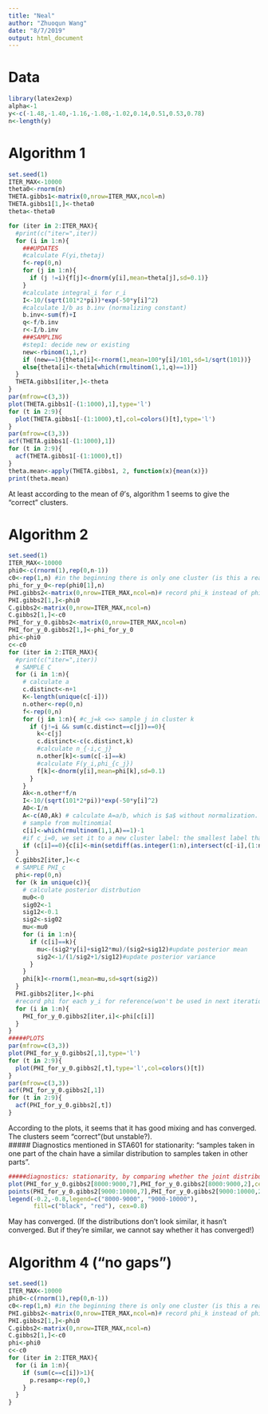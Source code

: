 ```yaml
---
title: "Neal"
author: "Zhuoqun Wang"
date: "8/7/2019"
output: html_document
---
```

# Data
```r
library(latex2exp)
alpha<-1
y<-c(-1.48,-1.40,-1.16,-1.08,-1.02,0.14,0.51,0.53,0.78)
n<-length(y)
```

# Algorithm 1  
```r
set.seed(1)
ITER_MAX<-10000
theta0<-rnorm(n)
THETA.gibbs1<-matrix(0,nrow=ITER_MAX,ncol=n)
THETA.gibbs1[1,]<-theta0
theta<-theta0

for (iter in 2:ITER_MAX){
  #print(c("iter=",iter))
  for (i in 1:n){
    ###UPDATES
    #calculate F(yi,thetaj)
    f<-rep(0,n)
    for (j in 1:n){
      if (j !=i){f[j]<-dnorm(y[i],mean=theta[j],sd=0.1)}
    }
    #calculate integral_i for r_i
    I<-10/(sqrt(101*2*pi))*exp(-50*y[i]^2)
    #calculate 1/b as b.inv (normalizing constant)
    b.inv<-sum(f)+I
    q<-f/b.inv
    r<-I/b.inv
    ###SAMPLING
    #step1: decide new or existing
    new<-rbinom(1,1,r)
    if (new==1){theta[i]<-rnorm(1,mean=100*y[i]/101,sd=1/sqrt(101))}
    else{theta[i]<-theta[which(rmultinom(1,1,q)==1)]}
  }
  THETA.gibbs1[iter,]<-theta
}
par(mfrow=c(3,3))
plot(THETA.gibbs1[-(1:1000),1],type='l')
for (t in 2:9){
  plot(THETA.gibbs1[-(1:1000),t],col=colors()[t],type='l')
}
par(mfrow=c(3,3))
acf(THETA.gibbs1[-(1:1000),1])
for (t in 2:9){
  acf(THETA.gibbs1[-(1:1000),t])
}
theta.mean<-apply(THETA.gibbs1, 2, function(x){mean(x)})
print(theta.mean)
```  
At least according to the mean of $\theta$'s, algorithm 1 seems to give the "correct" clusters.   

# Algorithm 2  
```r
set.seed(1)
ITER_MAX<-10000
phi0<-c(rnorm(1),rep(0,n-1))
c0<-rep(1,n) #in the beginning there is only one cluster (is this a reasonable assignment?)
phi_for_y_0<-rep(phi0[1],n)
PHI.gibbs2<-matrix(0,nrow=ITER_MAX,ncol=n)# record phi_k instead of phi_y_i
PHI.gibbs2[1,]<-phi0
C.gibbs2<-matrix(0,nrow=ITER_MAX,ncol=n)
C.gibbs2[1,]<-c0
PHI_for_y_0.gibbs2<-matrix(0,nrow=ITER_MAX,ncol=n)
PHI_for_y_0.gibbs2[1,]<-phi_for_y_0
phi<-phi0
c<-c0
for (iter in 2:ITER_MAX){
  #print(c("iter=",iter))
  # SAMPLE C
  for (i in 1:n){
    # calculate a
    c.distinct<-n+1
    K<-length(unique(c[-i]))
    n.other<-rep(0,n)
    f<-rep(0,n)
    for (j in 1:n){ #c_j=k <=> sample j in cluster k
      if (j!=i && sum(c.distinct==c[j])==0){
        k<-c[j]
        c.distinct<-c(c.distinct,k)
        #calculate n_{-i,c_j}
        n.other[k]<-sum(c[-i]==k)
        #calculate F(y_i,phi_{c_j})
        f[k]<-dnorm(y[i],mean=phi[k],sd=0.1)
      }
    }
    Ak<-n.other*f/n
    I<-10/(sqrt(101*2*pi))*exp(-50*y[i]^2)
    A0<-I/n
    A<-c(A0,Ak) # calculate A=a/b, which is $a$ without normalization. Here normalization is not required for multinomial sampling, hence we do not calculate b.
    # sample from multinomial
    c[i]<-which(rmultinom(1,1,A)==1)-1
    #if c_i=0, we set it to a new cluster label: the smallest label that has not appeared yet
    if (c[i]==0){c[i]<-min(setdiff(as.integer(1:n),intersect(c[-i],(1:n))))}
  }
  C.gibbs2[iter,]<-c
  # SAMPLE PHI_c
  phi<-rep(0,n)
  for (k in unique(c)){
    # calculate posterior distrbution
    mu0<-0
    sig02<-1
    sig12<-0.1
    sig2<-sig02
    mu<-mu0
    for (i in 1:n){
      if (c[i]==k){
        mu<-(sig2*y[i]+sig12*mu)/(sig2+sig12)#update posterior mean
        sig2<-1/(1/sig2+1/sig12)#update posterior variance
      }
    }
    phi[k]<-rnorm(1,mean=mu,sd=sqrt(sig2))
  }
  PHI.gibbs2[iter,]<-phi
  #record phi for each y_i for reference(won't be used in next iteration). phi for y_i is phi_{c_i}
  for (i in 1:n){
    PHI_for_y_0.gibbs2[iter,i]<-phi[c[i]]
  }
}
#####PLOTS
par(mfrow=c(3,3))
plot(PHI_for_y_0.gibbs2[,1],type='l')
for (t in 2:9){
  plot(PHI_for_y_0.gibbs2[,t],type='l',col=colors()[t])
}
par(mfrow=c(3,3))
acf(PHI_for_y_0.gibbs2[,1])
for (t in 2:9){
  acf(PHI_for_y_0.gibbs2[,t])
}
```  
According to the plots, it seems that it has good mixing and has converged. The clusters seem "correct"(but unstable?).  
##### Diagnostics mentioned in STA601 for stationarity: "samples taken in one part of the chain have a similar distribution to samples taken in other parts".
```r
#####diagnostics: stationarity, by comparing whether the joint distribution of (phi of y7,phi of y2) look similar for 8000-9000 and 9000-10000; it's meaningless to look at PHI.gibbs2!
plot(PHI_for_y_0.gibbs2[8000:9000,7],PHI_for_y_0.gibbs2[8000:9000,2],cex=0.3,xlab = TeX('$\\phi _ \\y_7$'),ylab=TeX('$\\phi _ \\y_2$'))
points(PHI_for_y_0.gibbs2[9000:10000,7],PHI_for_y_0.gibbs2[9000:10000,2],cex=0.3,col='red')
legend(-0.2,-0.8,legend=c("8000-9000", "9000-10000"),
       fill=c("black", "red"), cex=0.8)
```  
May has converged. (If the distributions don't look similar, it hasn't converged. But if they're similar, we cannot say whether it has converged!)
  
# Algorithm 4 ("no gaps")
```r
set.seed(1)
ITER_MAX<-10000
phi0<-c(rnorm(1),rep(0,n-1))
c0<-rep(1,n) #in the beginning there is only one cluster (is this a reasonable assignment?)
PHI.gibbs2<-matrix(0,nrow=ITER_MAX,ncol=n)# record phi_k instead of phi_y_i
PHI.gibbs2[1,]<-phi0
C.gibbs2<-matrix(0,nrow=ITER_MAX,ncol=n)
C.gibbs2[1,]<-c0
phi<-phi0
c<-c0
for (iter in 2:ITER_MAX){
  for (i in 1:n){
    if (sum(c==c[i])>1){
      p.resamp<-rep(0,)
    }
  }
}
```  